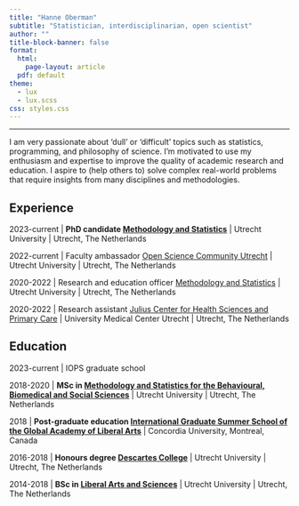 ```yaml
---
title: "Hanne Oberman"
subtitle: "Statistician, interdisciplinarian, open scientist"
author: ""
title-block-banner: false
format: 
  html: 
    page-layout: article
  pdf: default
theme: 
  - lux
  - lux.scss
css: styles.css
---
```


<link rel="stylesheet" href="https://cdnjs.cloudflare.com/ajax/libs/font-awesome/6.0.0/css/all.min.css">
<link rel="stylesheet" href="https://cdn.jsdelivr.net/gh/jpswalsh/academicons@1/css/academicons.min.css">

<a href="mailto:h.i.oberman@uu.nl" class="fa fa-envelope"></a>
<a href="http://hanneoberman.github.io/" class="fa fa-home"></a>
<a href="https://orcid.org/0000-0003-3276-2141" class="ai ai-orcid"></a>
<a href="http://github.com/hanneoberman/" class="fa-brands fa-github"></a>
<a href="https://www.linkedin.com/in/hanneoberman/" class="fa-brands fa-linkedin"></a>
<a href="https://mastodon.social/@oberman" class="fa-brands fa-mastodon"></a>
<a href="https://twitter.com/hioberman" class="fa-brands fa-twitter"></a>

---

I am very passionate about 'dull' or 'difficult' topics such as statistics, programming, and philosophy of science. I'm motivated to use my enthusiasm and expertise to improve the quality of academic research and education. I aspire to (help others to) solve complex real-world problems that require insights from many disciplines and methodologies.

## Experience

2023-current \| **PhD candidate [Methodology and Statistics](https://www.uu.nl/en/organisation/methodology-and-statistics)** \| Utrecht University \| Utrecht, The Netherlands

2022-current \| Faculty ambassador [Open Science Community Utrecht](https://openscience-utrecht.com/) \| Utrecht University \| Utrecht, The Netherlands 

2020-2022 \| Research and education officer [Methodology and Statistics](https://www.uu.nl/en/organisation/methodology-and-statistics) \| Utrecht University \| Utrecht, The Netherlands 

2020-2022 \| Research assistant [Julius Center for Health Sciences and Primary Care](https://juliuscentrum.umcutrecht.nl/en/) \| University Medical Center Utrecht \| Utrecht, The Netherlands

## Education

2023-current \| IOPS graduate school

2018-2020 \| **MSc in [Methodology and Statistics for the Behavioural, Biomedical and Social Sciences](https://www.uu.nl/en/masters/methodology-and-statistics-behavioural-biomedical-and-social-sciences)** \| Utrecht University \| Utrecht, The Netherlands

2018 \| **Post-graduate education [International Graduate Summer School of the Global Academy of Liberal Arts](https://www.concordia.ca/summer/artsci/Previous-Summer-Schools/2018/GALA2018.html)** \| Concordia University, Montreal, Canada

2016-2018 \| **Honours degree [Descartes College](https://students.uu.nl/en/academics/honours/programmes/descartes-college)** \| Utrecht University \| Utrecht, The Netherlands

2014-2018 \| **BSc in [Liberal Arts and Sciences](https://www.uu.nl/bachelors/liberal-arts-and-sciences)** \| Utrecht University \| Utrecht, The Netherlands

<!-- date: last-modified -->
<!-- date-format: "DD-MM-YYYY" -->
<!-- last-modified: -->
<!-- title-block-banner-color: white; -->

